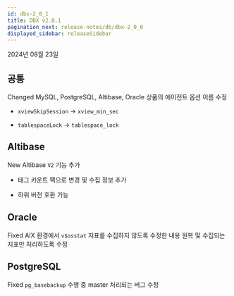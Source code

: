 ```yaml
---
id: dbx-2_0_1
title: DBX v2.0.1
pagination_next: release-notes/db/dbx-2_0_0
displayed_sidebar: releaseSidebar
---
```


2024년 08월 23일

## 공통

<Status priority='1'>Changed</Status> MySQL, PostgreSQL, Altibase, Oracle 상품의 에이전트 옵션 이름 수정

- `xviewSkipSession` → `xview_min_sec`

- `tablespaceLock` → `tablespace_lock`

## Altibase

<Status priority='1'>New</Status> Altibase <code className="my">V2</code> 기능 추가

- 태그 카운트 팩으로 변경 및 수집 정보 추가

- 하위 버전 호환 가능

## Oracle

<Status priority='0'>Fixed</Status> AIX 환경에서 `v$osstat` 지표를 수집하지 않도록 수정한 내용 원복 및 수집되는 지표만 처리하도록 수정

## PostgreSQL

<Status priority='0'>Fixed</Status> `pg_basebackup` 수행 중 master 처리되는 버그 수정